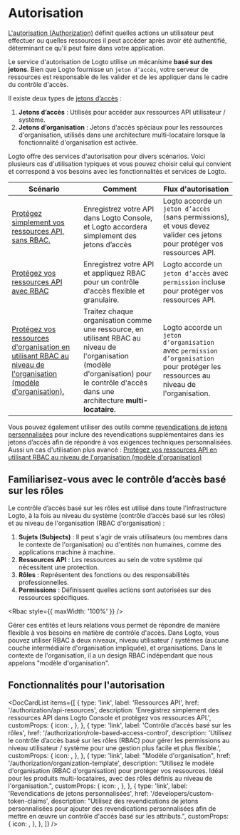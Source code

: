 

# Autorisation

[L'autorisation (Authorization)](https://auth.wiki/authorization) définit quelles actions un utilisateur peut effectuer ou quelles ressources il peut accéder après avoir été authentifié, déterminant ce qu'il peut faire dans votre application.

Le service d'autorisation de Logto utilise un mécanisme **basé sur des jetons**. Bien que Logto fournisse un `jeton d’accès`, votre serveur de ressources est responsable de les valider et de les appliquer dans le cadre du contrôle d'accès.

Il existe deux types de [jetons d’accès](https://auth.wiki/access-token) :

1. **Jetons d’accès** : Utilisés pour accéder aux ressources API utilisateur / système.
2. **Jetons d’organisation** : Jetons d'accès spéciaux pour les ressources d'organisation, utilisés dans une architecture multi-locataire lorsque la fonctionnalité d'organisation est activée.

Logto offre des services d'autorisation pour divers scénarios. Voici plusieurs cas d'utilisation typiques et vous pouvez choisir celui qui convient et correspond à vos besoins avec les fonctionnalités et services de Logto.

| Scénario                                                                                                                                                                             | Comment                                                                                                                                                                                    | Flux d'autorisation                                                                                                                |
| ------------------------------------------------------------------------------------------------------------------------------------------------------------------------------------ | ------------------------------------------------------------------------------------------------------------------------------------------------------------------------------------------ | ---------------------------------------------------------------------------------------------------------------------------------- |
| [Protégez simplement vos ressources API, sans RBAC.](/authorization/api-resources/protect-your-api)                                                                                  | Enregistrez votre API dans Logto Console, et Logto accordera simplement des jetons d’accès                                                                                                 | Logto accorde un `jeton d’accès` (sans permissions), et vous devez valider ces jetons pour protéger vos ressources API.            |
| [Protégez vos ressources API avec RBAC](/authorization/role-based-access-control/protect-api-resources-with-rbac)                                                                    | Enregistrez votre API et appliquez RBAC pour un contrôle d'accès flexible et granulaire.                                                                                                   | Logto accorde un `jeton d’accès` avec `permission` incluse pour protéger vos ressources API.                                       |
| [Protégez vos ressources d'organisation en utilisant RBAC au niveau de l'organisation (modèle d'organisation).](/authorization/organization-template/protect-organization-resources) | Traitez chaque organisation comme une ressource, en utilisant RBAC au niveau de l'organisation (modèle d'organisation) pour le contrôle d'accès dans une architecture **multi-locataire**. | Logto accorde un `jeton d’organisation` avec `permission d’organisation` pour protéger les ressources au niveau de l'organisation. |

Vous pouvez également utiliser des outils comme [revendications de jetons personnalisées](/developers/custom-token-claims) pour inclure des revendications supplémentaires dans les jetons d’accès afin de répondre à vos exigences techniques personnalisées. Aussi un cas d'utilisation plus avancé : [Protégez vos ressources API en utilisant RBAC au niveau de l'organisation (modèle d'organisation)](/authorization/organization-template/protect-api-reources)

## Familiarisez-vous avec le contrôle d’accès basé sur les rôles

Le contrôle d’accès basé sur les rôles est utilisé dans toute l'infrastructure Logto, à la fois au niveau du système (contrôle d’accès basé sur les rôles) et au niveau de l'organisation (RBAC d'organisation) :

1. **Sujets (Subjects)** : Il peut s'agir de vrais utilisateurs (ou membres dans le contexte de l'organisation) ou d'entités non humaines, comme des applications machine à machine.
2. **Ressources API** : Les ressources au sein de votre système qui nécessitent une protection.
3. **Rôles** : Représentent des fonctions ou des responsabilités professionnelles.
4. **Permissions** : Définissent quelles actions sont autorisées sur des ressources spécifiques.

<Rbac style={{ maxWidth: '100%' }} />

Gérer ces entités et leurs relations vous permet de répondre de manière flexible à vos besoins en matière de contrôle d'accès. Dans Logto, vous pouvez utiliser RBAC à deux niveaux, niveau utilisateur / systèmes (aucune couche intermédiaire d'organisation impliquée), et organisations. Dans le contexte de l'organisation, il a un design RBAC indépendant que nous appelons "modèle d'organisation".

## Fonctionnalités pour l'autorisation

<DocCardList
  items={[
    {
      type: 'link',
      label: 'Ressources API',
      href: '/authorization/api-resources',
      description:
        'Enregistrez simplement des ressources API dans Logto Console et protégez vos ressources API.',
      customProps: {
        icon: <Api />,
      },
    },
    {
      type: 'link',
      label: 'Contrôle d’accès basé sur les rôles',
      href: '/authorization/role-based-access-control',
      description:
        'Utilisez le contrôle d’accès basé sur les rôles (RBAC) pour gérer les permissions au niveau utilisateur / système pour une gestion plus facile et plus flexible.',
      customProps: {
        icon: <Role />,
      },
    },
    {
      type: 'link',
      label: "Modèle d'organisation",
      href: '/authorization/organization-template',
      description:
        "Utilisez le modèle d'organisation (RBAC d'organisation) pour protéger vos ressources. Idéal pour les produits multi-locataires, avec des rôles définis au niveau de l'organisation.",
      customProps: {
        icon: <OrgTemplate />,
      },
    },
    {
      type: 'link',
      label: 'Revendications de jetons personnalisées',
      href: '/developers/custom-token-claims',
      description:
        "Utilisez des revendications de jetons personnalisées pour ajouter des revendications personnalisées afin de mettre en œuvre un contrôle d'accès basé sur les attributs.",
      customProps: {
        icon: <Jwt />,
      },
    },
  ]}
/>
